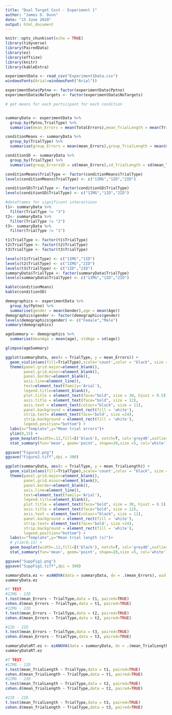 ```yaml
---
title: "Dual Target Cost - Experiment 1"
author: "James D. Dunn"
date: "15 June 2020"
output: html_document
---
```


```r
knitr::opts_chunk$set(echo = TRUE)
library(tidyverse)
library(PairedData)
library(ez)
library(effsize)
library(knitr)
library(kableExtra)

experimentData <- read_csv("Experiment1Data.csv")
windowsFonts(Arial=windowsFont("Arial"))
```

```r
experimentData$Pptno <- factor(experimentData$Pptno)
experimentData$NoTargets <- factor(experimentData$NoTargets)

# get means for each participant for each condition


summaryData <- experimentData %>%
  group_by(Pptno,TrialType) %>%
  summarise(mean_Errors = mean(TotalErrors),mean_TrialLength = mean(TrialLength))

conditionMeans <- summaryData %>%
  group_by(TrialType) %>%
  summarise(group_Errors = mean(mean_Errors),group_TrialLength = mean(mean_TrialLength))

conditionSD <- summaryData %>%
  group_by(TrialType) %>%
  summarise(group_ErrorsSD = sd(mean_Errors),sd_TrialLength = sd(mean_TrialLength))

conditionMeans$TrialType <- factor(conditionMeans$TrialType)
levels(conditionMeans$TrialType) <- c("1IMG","1ID","2ID")

conditionSD$TrialType <- factor(conditionSD$TrialType)
levels(conditionSD$TrialType) <- c("1IMG","1ID","2ID")

#dataframes for significant interactions
t1<- summaryData %>%
  filter(TrialType != "3")
t2<- summaryData %>%
  filter(TrialType != "2")
t3<- summaryData %>%
  filter(TrialType != "1")

t1$TrialType <- factor(t1$TrialType)
t2$TrialType <- factor(t2$TrialType)
t3$TrialType <- factor(t3$TrialType)

levels(t1$TrialType) <- c("1IMG","1ID")
levels(t2$TrialType) <- c("1IMG","2ID")
levels(t3$TrialType) <- c("1ID","2ID")
summaryData$TrialType <- factor(summaryData$TrialType)
levels(summaryData$TrialType) <- c("1IMG","1ID","2ID")

kable(conditionMeans)
kable(conditionSD)
```



```r
demographics <- experimentData %>%
  group_by(Pptno) %>%
  summarise(gender = mean(Gender),age = mean(Age))
demographics$gender <- factor(demographics$gender)
levels(demographics$gender) <- c("Female","Male")
summary(demographics)

ageSummary <- demographics %>%
  summarise(meanAge = mean(age), stdAge = sd(age))

glimpse(ageSummary)
```



```r
ggplot(summaryData, aes(x = TrialType, y = mean_Errors)) +
  geom_violin(aes(fill=TrialType),scale='count',color = "black", size = 1,show.legend = F) +
  theme(panel.grid.major=element_blank(),
        panel.grid.minor=element_blank(),
        panel.border=element_blank(),
        axis.line=element_line(),
        text=element_text(family='Arial'),
        legend.title=element_blank(),
        plot.title = element_text(face="bold", size = 30, hjust = 0.5),
        axis.title = element_text(face="bold", size = 12),
        axis.text = element_text(colour="black", size = 11),
        panel.background = element_rect(fill = 'white'),
        strip.text= element_text(face='bold', size =24),
        strip.background = element_rect(fill = 'white'),
        legend.position="bottom") +
  labs(x="Template",y="Mean trial errors")+
  ylim(0,15) +
  geom_boxplot(width=.12,fill=I('black'), notch=T, col='grey40',outlier.fill='black',outlier.colour ='black',outlier.color  ='black',outlier.size = 3) +
  stat_summary(fun='mean', geom='point', shape=20,size =5, col='white')

ggsave("Figure2.png")
ggsave("Figure2.tiff",dpi = 300)

ggplot(summaryData, aes(x = TrialType, y = mean_TrialLength)) +
  geom_violin(aes(fill=TrialType),scale='count',color = "black", size = 1,show.legend = F) +
  theme(panel.grid.major=element_blank(),
        panel.grid.minor=element_blank(),
        panel.border=element_blank(),
        axis.line=element_line(),
        text=element_text(family='Arial'),
        legend.title=element_blank(),
        plot.title = element_text(face="bold", size = 30, hjust = 0.5),
        axis.title = element_text(face="bold", size = 12),
        axis.text = element_text(colour="black", size = 11),
        panel.background = element_rect(fill = 'white'),
        strip.text= element_text(face='bold', size =24),
        strip.background = element_rect(fill = 'white'),
        legend.position="bottom") +
  labs(x="Template",y="Mean trial length (s)")+
  # ylim(0,15) +
  geom_boxplot(width=.12,fill=I('black'), notch=T, col='grey40',outlier.fill='black',outlier.colour ='black',outlier.color  ='black',outlier.size = 3) +
  stat_summary(fun='mean', geom='point', shape=20,size =5, col='white')

ggsave("SuppFig1.png")
ggsave("SuppFig1.tiff",dpi = 300)
```


```r
summaryData.ez <- ezANOVA(data = summaryData, dv = .(mean_Errors), wid = .(Pptno), within = .(TrialType), detailed = TRUE, type = 3)
summaryData.ez

#T TEST
#1IMG - 1ID
t.test(mean_Errors ~ TrialType,data = t1, paired=TRUE)
cohen.d(mean_Errors ~ TrialType,data = t1, paired=TRUE)
#1IMG - 2ID
t.test(mean_Errors ~ TrialType,data = t2, paired=TRUE)
cohen.d(mean_Errors ~ TrialType,data = t2, paired=TRUE)

#1ID - 2ID
t.test(mean_Errors ~ TrialType,data = t3, paired=TRUE)
cohen.d(mean_Errors ~ TrialType,data = t3, paired=TRUE)

```

```r
summaryDataRT.ez <- ezANOVA(data = summaryData, dv = .(mean_TrialLength), wid = .(Pptno), within = .(TrialType), detailed = TRUE, type = 3)
summaryDataRT.ez

#T TEST
#1IMG - 1ID
t.test(mean_TrialLength ~ TrialType,data = t1, paired=TRUE)
cohen.d(mean_TrialLength ~ TrialType,data = t1, paired=TRUE)
#1IMG - 2ID
t.test(mean_TrialLength ~ TrialType,data = t2, paired=TRUE)
cohen.d(mean_TrialLength ~ TrialType,data = t2, paired=TRUE)

#1ID - 2ID
t.test(mean_TrialLength ~ TrialType,data = t3, paired=TRUE)
cohen.d(mean_TrialLength ~ TrialType,data = t3, paired=TRUE)
```